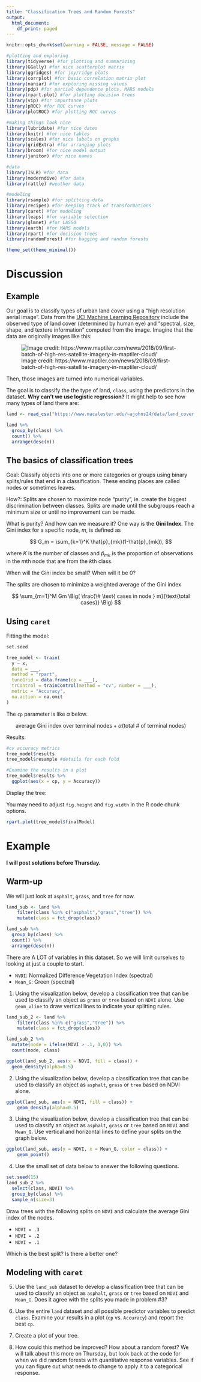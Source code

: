 ```yaml
---
title: "Classification Trees and Random Forests"
output: 
  html_document:
    df_print: paged
---
```


```r
knitr::opts_chunk$set(warning = FALSE, message = FALSE)
```

```r
#plotting and exploring
library(tidyverse) #for plotting and summarizing
library(GGally) #for nice scatterplot matrix 
library(ggridges) #for joy/ridge plots
library(corrplot) #for basic correlation matrix plot
library(naniar) #for exploring missing values
library(pdp) #for partial dependence plots, MARS models
library(rpart.plot) #for plotting decision trees
library(vip) #for importance plots
library(pROC) #for ROC curves
library(plotROC) #for plotting ROC curves

#making things look nice
library(lubridate) #for nice dates
library(knitr) #for nice tables
library(scales) #for nice labels on graphs
library(gridExtra) #for arranging plots
library(broom) #for nice model output
library(janitor) #for nice names

#data
library(ISLR) #for data
library(moderndive) #for data
library(rattle) #weather data

#modeling
library(rsample) #for splitting data
library(recipes) #for keeping track of transformations
library(caret) #for modeling
library(leaps) #for variable selection
library(glmnet) #for LASSO
library(earth) #for MARS models
library(rpart) #for decision trees
library(randomForest) #for bagging and random forests

theme_set(theme_minimal())
```

# Discussion

## Example

Our goal is to classify types of urban land cover using a “high resolution aerial image”. Data from the [UCI Machine Learning Repository](https://archive.ics.uci.edu/ml/datasets/Urban+Land+Cover) include the observed type of land cover (determined by human eye) and “spectral, size, shape, and texture information” computed from the image. Imagine that the data are originally images like this:

![Image credit: https://www.maptiler.com/news/2018/09/first-batch-of-high-res-satellite-imagery-in-maptiler-cloud/](https://www.maptiler.com/media/2018-09-17-first-batch-of-high-res-satellite-imagery-in-maptiler-cloud-1.png)


Then, those images are turned into numerical variables. 

The goal is to classify the the type of land, `class`, using the predictors in the dataset. **Why can't we use logistic regression?** It might help to see how many types of land there are:

```r
land <- read_csv("https://www.macalester.edu/~ajohns24/data/land_cover.csv")

land %>% 
  group_by(class) %>% 
  count() %>% 
  arrange(desc(n))
```


## The basics of classification trees

Goal: Classify objects into one or more categories or groups using binary splits/rules that end in a classification. These ending places are called nodes or sometimes leaves.

How?: Splits are chosen to maximize node "purity", ie. create the biggest discrimination between classes. Splits are made until the subgroups reach a minimum size or until no improvement can be made.

What is purity? And how can we measure it? One way is the **Gini Index**. The Gini index for a specific node, *m*, is defined as

$$
G_m = \sum_{k=1}^K \hat{p}_{mk}(1-\hat{p}_{mk}),
$$

where $K$ is the number of classes and $\hat{p}_{mk}$ is the proportion of observations in the *m*th node that are from the *k*th class.

When will the Gini index be small?
When will it be 0?

The splits are chosen to minimize a weighted average of the Gini index

$$
\sum_{m=1}^M Gm \Big( \frac{\# \text{ cases in node } m}{\text{total cases}} \Big)
$$


## Using `caret`

Fitting the model:

```r
set.seed

tree_model <- train(
  y ~ x,
  data = ___,
  method = "rpart",
  tuneGrid = data.frame(cp = ___),
  trControl = trainControl(method = "cv", number = ___),
  metric = "Accuracy",
  na.action = na.omit
)
```

The `cp` parameter is like $\alpha$ below.

$$
\text{average Gini index over terminal nodes} + \alpha (\text{total # of terminal nodes})
$$

Results:

```r
#cv accuracy metrics
tree_model$results
tree_model$resample #details for each fold

#Examine the results in a plot
tree_model$results %>% 
  ggplot(aes(x = cp, y = Accuracy))
```


Display the tree:

You may need to adjust `fig.height` and `fig.width` in the R code chunk options.
```r
rpart.plot(tree_model$finalModel)
```


# Example

**I will post solutions before Thursday.**

## Warm-up

We will just look at `asphalt`, `grass`, and `tree` for now.

```r
land_sub <- land %>% 
    filter(class %in% c("asphalt","grass","tree")) %>% 
    mutate(class = fct_drop(class))

land_sub %>% 
  group_by(class) %>% 
  count() %>% 
  arrange(desc(n))
```


There are A LOT of variables in this dataset. So we will limit ourselves to looking at just a couple to start.

* `NVDI`: Normalized Difference Vegetation Index (spectral)
* `Mean_G`: Green (spectral)


1. Using the visualization below, develop a classification tree that can be used to classify an object as `grass` or `tree` based on  `NDVI` alone. Use `geom_vline` to draw vertical lines to indicate your splitting rules. 

```r
land_sub_2 <- land %>% 
    filter(class %in% c("grass","tree")) %>% 
    mutate(class = fct_drop(class))

land_sub_2 %>% 
  mutate(node = ifelse(NDVI > .1, 1,0)) %>% 
  count(node, class)

ggplot(land_sub_2, aes(x = NDVI, fill = class)) + 
  geom_density(alpha=0.5)
```

2. Using the visualization below, develop a classification tree that can be used to classify an object as `asphalt`, `grass` or `tree` based on NDVI alone.

```r
ggplot(land_sub, aes(x = NDVI, fill = class)) + 
    geom_density(alpha=0.5)
```


3. Using the visualization below, develop a classification tree that can be used to classify an object as `asphalt`, `grass` or `tree` based on `NDVI` and `Mean_G`. Use vertical and horizontal lines to define your splits on the graph below.

```r
ggplot(land_sub, aes(y = NDVI, x = Mean_G, color = class)) + 
    geom_point() 
```

4. Use the small set of data below to answer the following questions.

```r
set.seed(15)
land_sub_2 %>% 
  select(class, NDVI) %>% 
  group_by(class) %>% 
  sample_n(size=3)
```

Draw trees with the following splits on `NDVI` and calculate the average Gini index of the nodes.

* `NDVI = .3`
* `NDVI = .2`
* `NDVI = .1`

Which is the best split? Is there a better one?

## Modeling with `caret`


5. Use the `land_sub` dataset to develop a classification tree that can be used to classify an object as `asphalt`, `grass` or `tree` based on `NDVI` and `Mean_G`. Does it agree with the splits you made in problem #3?

6. Use the entire `land` dataset and all possible predictor variables to predict `class`. Examine your results in a plot (`cp` vs. `Accuracy`) and report the best `cp`.  

7. Create a plot of your tree.

8. How could this method be improved? How about a random forest? We will talk about this more on Thursday, but look back at the code for when we did random forests with quantitative response variables. See if you can figure out what needs to change to apply it to a categorical response.



















